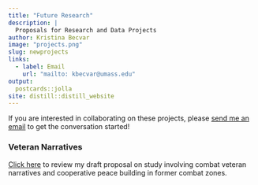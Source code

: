 ```yaml
---
title: "Future Research"
description: |
  Proposals for Research and Data Projects
author: Kristina Becvar
image: "projects.png"
slug: newprojects
links:
  - label: Email
    url: "mailto: kbecvar@umass.edu"
output:
  postcards::jolla
site: distill::distill_website  
---
```



If you are interested in collaborating on these projects, please [send me an email](mailto: kbecvar@umass.edu){target="_blank"} to get the conversation started!


### Veteran Narratives

[Click here](data/pdfs/Veteran Narratives Research Proposal.pdf){target="_blank"} to review my draft proposal on study involving combat veteran narratives and cooperative peace building in former combat zones.


